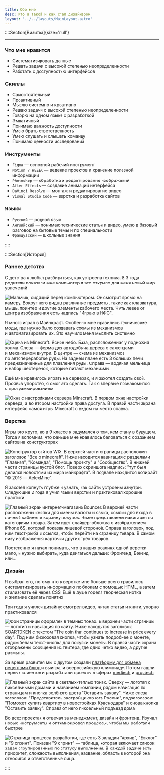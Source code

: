```yaml
---
title: Обо мне
desc: Кто я такой и как стал дизайнером
layout: '../../layouts/MainLayout.astro'
---
```




::::Section[Визитка]{size='null'}

<AboutCard />

---

### Что мне нравится

- Систематизировать данные
- Решать задачи с высокой степенью неопределенности
- Работать с доступностью интерфейсов

### Скиллы

- Самостоятельный
- Проактивный
- Мыслю системно и креативно
- Решаю задачи с высокой степенью неопределенности
- Говорю на одном языке с разработкой
- Эмпатичный
- Понимаю важность доступности
- Умею брать ответственность
- Умею слушать и слышать команду
- Понимаю ценности исследований

### Инструменты

- `Figma` — основной рабочий инструмент
- `Notion / WEEEK` — ведение проектов и хранение полезной информации
- `Photoshop` — обработка и редактирование изображений
- `After Effects` — создание анимаций интерфейса
- `DaVinci Resolve` — монтаж и редактирование видео
- `Visual Studio Code` — верстка и разработка сайтов

### Языки

- `Русский` — родной язык
- `Английский` — понимаю технические статьи и видео, умею в базовый разговор на бытовые темы и по специальности
- `Французский` — школьные знания

::::

::::Section[История]

### Раннее детство

С детства я любил разбираться, как устроена техника. В 3 года родители показали мне компьютер и это открыло для меня новый мир увлечений

![Мальчик, сидящий перед компьютером. Он смотрит прямо на камеру. Вокруг него видны различные предметы, такие как клавиатура, мышь, принтер и другие элементы рабочего места. Чуть левее от центра изображения есть надпись "Играю в НФС".](@/assets/about/detstvo.jpg 'Меня застали в расплох за игрой в Need for Speed: Undeground 2')

Я много играл в Майнкрафт. Особенно мне нравились технические моды, где нужно было создавать схемы из механизмов и автоматизировать их. Это научило меня мыслить системно

![Сцена из Minecraft. Ясное небо. База, расположенная у подножия холма. Слева — ферма для автодобыча дерева с саженцами и механизмом внутри. В центре — схема из механизмов по автопереработке руды. На заднем плане есть 3 больших печи, предназначенные для плавления руды. Справа — водяная мельница и набор шестеренок, которые питают механизмы.](@/assets/about/minecraft.jpg 'Автодобыча дерева, центр переработки руд, и водяная мельница')

Ещё мне нравилось играть на серверах, и я захотел создать свой. Проявив упорство, я смог это сделать. Так я впервые познакомился с программированием

![Окна с настройками сервера Minecraft. В первом окне настройки сервера, а во втором настройки права доступа. В правой части экрана интерфейс самой игры Minecraft с видом на место спавна.](@/assets/about/server.jpg 'Так выглядело создание и настройка простого сервера')

### Верстка

Игры это круто, но в 9 классе я задумался о том, кем стану в будущем. Тогда я вспомнил, что раньше мне нравилось баловаться с созданием сайтов на конструкторах

![Конструктор сайтов WIX. В верхней части страницы расположен заголовок "Все о minecraft". Ниже находится навигация с разделами "Главная", "Команда", "Помощь проекту" и "Сообщество". В нижней части страницы пустой блог. Поверх скриншота надпись: "тут бы я делился новостями из мира майкрафта". В подвале находится копирайт "© 2016 — AelexMine".](@/assets/about/first-site.jpg 'Новостной проект по майнкрафту, который я так и недоделал на WiX в 2016')

Я захотел копнуть глубже и узнать, как сайты устроены изнутри. Cледующие 2 года я учил языки верстки и практиковал хорошие практики

![Главный экран интернет-магазина Bouncer. В верхней части расположены кнопки для смены валюты и языка, ссылки для входа в личный кабинет и корзину покупок. Ниже представлены навигация по категориям товара. Затем идет слайдер-обложка с изображением iPhone 6S, который показан лицевой стороной. Справа заголовок, под ним текст-рыба и ссылка, чтобы перейти на страницу товара. В самом низу изображения карточки других трёх товаров.](@/assets/about/verstka.jpg 'Проект [интернет-магазина](https://sonniydsgn.github.io/bouncer/), который я сверстал в 2021')

Постепенно я начал понимать, что в наших реалиях одной верстки мало, и нужно выбирать, куда двигаться дальше: Фронтенд, Бэкенд или…

### Дизайн

Я выбрал его, потому что в верстке мне больше всего нравилось систематизировать информацию по блокам с помощью HTML, а затем стилизовать её через CSS. Ещё в душе горела творческая нотка и желание сделать понятно

Три года я учился дизайну: смотрел видео, читал статьи и книги, упорно практиковался

![Фон страницы оформлен в тёмных тонах. В верхней части страницы — логотип и навигация по сайту. Ниже находится заголовок SOARTOKEN с текстом "The coin that continues to increase in price every day". Под ним бирюзовая кнопка, чтобы узнать подробнее о монете, рядом белам текст-кнопка для покупки монеты. В правой части экрана отображены сообщения из твитера, где одно четко видно, а другие размыты.](@/assets/about/first-design.jpg 'Главный экран сайта для криптовалютного стартапа. Первый опыт в дизайне. 2021')

За время развития мы с другом создали [платформу для обмена рецептами блюд](/projects/mamayapovar) и выиграли всероссийскую олимпиаду. Потом нашли первых клиентов и разработали проекты в сферах [medtech](/projects/vtour) и [proptech](/projects/nova-ug)

![Главный экран сайта в светлых-теплых тонах. Сверху — логотип с пиксельными домами и названием компании, рядом навигация по страницам и кнопка зелёного цвета "Оставить заявку". Ниже слева заголовок: "Представитель застройщиков юга России", подзаголовок: "Поможет купить квартиру в новостройках Краснодара" и снова кнопка "Оставить заявку". Справа от него пиксельный подъезд дома](@/assets/about/last-design.jpg 'Главный экран [агрегатора новостроек](/projects/nova-ug) в Краснодаре. Один из последних дизайнов. 2024')

Во всех проектах я отвечал за менеджмент, дизайн и фронтенд. Изучал новые инструменты и оптимизировал процессы, чтобы мы работали быстрее

![Страница процесса разработки, где есть 3 вкладки "Архив", "Бэклог" и "9 спринт". Показан "9 спринт" — таблица, которая включает список задач сгрупированных по статусу выполнения. В каждой задаче есть приоритет, сложность выполнения, название, область к которой она относится и ответственные лица.](@/assets/about/backlog-example.jpg 'Бэклог на 9 спринте во время разработки [Путеводителя по клинике](/projects/vtour)')

::::
